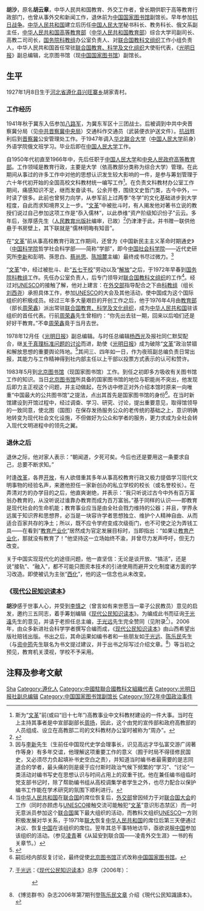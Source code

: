 {{Otheruses|胡沙}}
<!-- 對本傳記文字內容修改如有建議，敬請先 email to whupdate@gmail.com 示知。作者定欣然就教討論。謝謝! -->
'''胡沙'''{{BD|1927年|1月8日|2013年|9月20日|catIdx=Hu胡}}，原名'''胡云章'''，中华人民共和国教育、外交工作者，曾长期供职于高等教育行政部门，也曾从事外交和新闻工作，退休前为[[中国国家图书馆|中国国家图书馆]]副馆长。早年参加[[抗日战争|抗日战争]]。[[中华人民共和国|中华人民共和国]]建立后历任[[中国人民大学|中国人民大学]]秘书科长、教务科长、俄文系副主任，[[中华人民共和国高等教育部|中华人民共和国高等教育部]]（[[中华人民共和国教育部|中华人民共和国教育部]]）综合大学司副司长、高教二司司长，[[中华人民共和国教育部|国务院科教组]]办公室负责人、对[[联合国教育、科学及文化组织|联合国教科文组织]]工作小组负责人，中华人民共和国首任常驻[[联合国教育、科学及文化组织|联合国教育、科学及文化组织]]大使衔代表，《[[光明日报|光明日报]]》副总编辑，北京图书馆（现[[中国国家图书馆|中国国家图书馆]]）副馆长。

== 生平 ==
1927年1月8日生于[[河北省|河北省]][[遵化县|遵化县]][[兴旺寨乡|兴旺寨乡]]胡家青村。

=== 工作经历 ===
1941年秋于冀东入伍参加[[八路军|八路军]]，为冀东军区十三团战士。后被调到中共中央晋察冀分局（见[[中共晋察冀中央局|中共晋察冀中央局]]）交通科作交通员（武装便衣护送文件）。[[抗战|抗战]]胜利后到[[晋察冀边区|晋察冀]]公安管理处工作。于1947年调入[[华北联合大学|华北联合大学]]（[[中国人民大学|中国人民大学]]前身）外语学院俄文班学习。毕业后即在[[中国人民大学|中国人民大学]]工作。

自1950年代初直至1966年中，先后任职于[[中国人民大学|中国人民大学]]和[[中央人民政府高等教育部|中央人民政府高等教育部]]。工作领域是教育行政，主要是大学（依高教部分类称为综合大学）管理。在此期间从事过的许多工作中对他的思想认识发生较大影响的一件，是参与筹划管理于六十年代初开始的全国高校文科教材统一编写工作<ref>斯为“[[文革|文革]]”前(或曰“旧十七年”)高教事业中文科教材建设的一件大事。当时在上主持其事者是中宣部副部长[[周扬_(学者)|周扬]]，因此，这个由党的宣传部和政府高教部的人员组成、设立在高教部二司的文科教材办公室时被称为“周办”。</ref>。在负责文科教材办公室工作期间，痛感知识不足，继而发奋读书。公余开卷，围绕文史哲门类，古今中外，一时读了很多。此前也曾努力向学，从参军前上过两季“冬学”的文化基础进步到大学程度，自此而求知境界又上一步。“[[文革|文革]]”中被批斗时，有人揭发他对著书立说的教授们说过自己参加这项工作是“忝入儒林”，以此恭维“资产阶级知识份子”云云。多年后，张厚感先生（[[人民教育出版社|人民教育出版社]]编审，已故）<ref>{{Cite web |url=http://www.pep.com.cn/gzyw/jszx/grzj/zyszj/zgh/ |title=张厚感 |access-date=2016-05-07 |archive-date=2013-02-13 |archive-url=https://web.archive.org/web/20130213093318/http://www.pep.com.cn/gzyw/jszx/grzj/zyszj/zgh/ |dead-url=no }}</ref>仍津津于此，并书赠一联供他悬于书房壁上，其下联就是“儒林明晦有知音”。

在“[[文革|文革]]”前从事高校教育行政工作期间，还曾为《中国新民主主义革命时期通史》（[[中国科学院|中国科学院]]哲学社会科学部——简称“学部”，即今[[中国社会科学院|中国社会科学院]]——近代史研究所[[李新_(历史学家)|李新]]和彭明、孫思白、[[蔡尚思|蔡尚思]]、[[陈旭麓|陈旭麓]]主编）最终成书尽过微力。<ref>因与[[李新_(历史学家)|李新]]先生（生前任中国现代史学会理事长，识见高远才华弘富交游广阔著作等身）有多年交谊，他理解这项重要工作的意义（囿于时局不得径修民国史，又必须尽力负起填补书史空白之责），并知道当时编书者最需要的是志同道合的学者，最头痛的则是疲于应付斯时政治气候下频繁的“学习”、“讨论”一类活动对编书写史在思想认识与时间占用上的双重干扰。他在兼任编书组临时党支部书记时，除了帮助编书组从高校调集学者学生之外，也尽力配合以保护编书工作能在学术研究的氛围下顺利进行。</ref>

“[[文革|文革]]”中，经过被批斗、赴“[[五七干校|五七干校]]”劳动以及“[[解放老干部|解放]]”之后，于1972年早春到[[中华人民共和国教育部|国务院科教组]]工作。先任办公室负责人，后专门领导对[[联合国教育、科学及文化组织|联合国教科文组织]]的工作<ref>当[[中华人民共和国|中华人民共和国]]在[[联合国|联合国]]的席位恢复后，[[中华人民共和国外交部|外交部]]曾因倾力于对[[联合国大会|联合国大会]]的工作（同时亦顾虑与[[UNESCO|UNESCO]]接触交流可能触犯“[[文革|文革]]”意识形态禁区）而一时无意派员参加这个[[联合国|联合国]]属下最大组织的活动，而教科文组织[[UNESCO|UNESCO]]一方则积极发展对华关系，于1971年[[联合国大会|联大]]恢复[[中华人民共和国|中华人民共和国]]的席位后第三天便通过决议、恢复[[中华人民共和国|中国]]在该组织的席位。翌年其总干事特地访华，亟欲说服[[中华人民共和国|中国]]参加该组织的活动。（参见[[凌青|凌青]]著《从延安到联合国——凌青外交生涯》一书的有关章节。）</ref>。经过对[[UNESCO|UNESCO]]的接触了解，他对上建言：在[[中华人民共和国外交部|外交部]]指导配合之下由[[中华人民共和国教育部|科教组]]（组长[[劉西堯|刘西尧]]）承担具体工作，参加[[UNESCO|UNESCO]]的大会及其他活动，使中国成为这个国际组织的积极成员。经过三年多大量艰巨的开创工作之后，他于1976年4月由[[中华人民共和国教育部|教育部]]（部长[[周荣鑫|周荣鑫]]）派出常驻[[联合国教育、科学及文化组织|联合国教育、科学及文化组织]]，成为[[中华人民共和国|中华人民共和国]]驻该组织的首任代表。行前[[周荣鑫|周荣鑫]]先生曾相约：“你先出去驻一期，回来以后咱们还是好好干教育。”不幸[[周荣鑫|周荣鑫]]竟于当月去世。

1978年12月任《[[光明日报|光明日报]]》副总编辑。与时任总编辑[[杨西光|杨西光]]及报社同仁默契配合，继[[真理标准大讨论|关于真理标准问题的讨论]]而进，助使《[[光明日报|光明日报]]》成为破除“[[文革|文革]]”政治禁锢和解放思想的重要舆论阵地。<ref>{{Cite web |url=http://news.ifeng.com/history/zhongguoxiandaishi/detail_2010_02/24/353441_0.shtml |title=凤凰-历史: 杨西光与“真理标准”大讨论 |access-date=2016-05-17 |archive-date=2019-07-02 |archive-url=https://web.archive.org/web/20190702050506/http://news.ifeng.com/history/zhongguoxiandaishi/detail_2010_02/24/353441_0.shtml |dead-url=no }}</ref>其间三、四年如一日，作为夜班副总编负责日常出报，其能力与工作精神得到社内部主任以上干部以投票方式表示的认可和赞许。

1983年5月到[[北京图书馆|北京图书馆]]（现国家图书馆）工作。到任之初即多方吸收有关图书馆工作的知识。当日[[北京图书馆|北京图书馆]]所具备的国家图书馆的地位与职能尚不突出，他发现后即力主正视这个问题，并主动做起，在外访中修正对外介绍本馆时原来一向唯重“中国最大的公共图书馆”之提法，点出其首先是国家图书馆的身份<ref>嗣后经内部反复讨论，最终促使[[北京图书馆|北京图书馆]]正式改称[[中国国家图书馆|中国国家图书馆]]。</ref>。在当时新馆建设到开馆过程中，经过调查、学习、研究、讨论，提出重要意见，取得馆领导的一致同意，使北图（国图）在保存发扬服务公众的老传统的基础之上，意识明确地转变为现代社会文化设施，不但做好为公众和学者的服务，更力求成为全社会转入现代文明进程中的领先之翼。

=== 退休之后 ===
退休之际，他对家人表示：“朝闻道，夕死可矣。今后也还是要用这一条要求自己，总要不断求知。”

时逢[[改革|改革]]，各界[[开放|开放]]，有人欲借重其多年从事高校教育行政又极力提倡学习现代文明事物的经验名声，来邀他担任一家新创办的私立学校的校长（或名誉校长）。在弄清对方的办学目的之后，他直爽谢绝，并表示：“我只听说过古今中外有百万富翁办教育的，从没听说过谁靠办教育而成为百万富翁。”基于同样的认识——即教育是现代社会的生命机能；教育事业应当是由全社会戮力维持的公器；并且，学界永远属于知识界和思想界，必当是一块容许学者思想独立、维护个人精神自由、从而适合百家共存的净土；所以，既不应令学府变成次级衙门，也不可使之沦为弄钱工具——在看到“[[商品化|教育产业化]]”居然成为官定发展目标时，当即指出：“如果让[[商品化|教育产业化]]，那就没有教育了！”他坚持这一立场始终不渝，并曾尽力发声呼吁，但无力改变。

关于中国实现现代化的途径问题，他一直坚信：无论是谈开放、“搞活”，还是说“接轨”、“融入”，都不可能只图资本技术的引进使用而避开文化制度诸方面的学习改造。即使被讥为主张“[[西化|西化]]”，他的这一信念也从未改变。

===《[[现代公民知识读本|现代公民知识读本]]》===

'''胡沙'''感于世事人心，并受到[[李慎之|李慎之]]（曾言如有来世愿当一辈子公民教员）意见的启发，邀约三五同志，着手筹划编辑《[[现代公民知识读本|现代公民知识读本]]》。为编成此书而征询[[于光遠|于光遠]]先生的意见，并请于老担任总主编，[[于光远|于光远]]先生完全赞同（见附录<ref>[[于光远|于光远]]：《[[现代公民知识读本|现代公民知识读本]]》总序（2006年）：
       {{quote|胡沙同志主持下编写的《[[现代公民知识读本|现代公民知识读本]]》第一、二、三卷已经完成，即将由山西希望出版社审定出版。酝酿发起编写这样一本书的情况，原先我不知道。数年前有一天，曾经担任过新中国首任常驻联合国教科文组织代表(大使)的老友胡沙来我家，告诉我他产生了一个念头，想编写供小学生、初中生和高中生学习的《[[现代公民知识读本|现代公民知识读本]]》各一册，要我支持这件事情。听了他讲的这番话，我就立刻表示兹事体大，是关系到我们国家社会的未来的大事，应该努力做好。我对这一套书的内容发表了一些意见，赞成对小学生进行品格与人生的教育，对初中生进行生活与法律的教育。为高中生编写的那一册要“以民主与科学为主题”，这一点上，我帮助胡沙同志下了决心。于是这一整套书的格局就成了现在的模样。
不过一开始我就有一种怀疑，我觉得尽管公民知识读本的内容很重要，但是它的内容毕竟枯燥了一点，如果没有列入正式课程，学生们未必会去重视它。而且学生们要学的东西很多，学校也会考虑结合语文、历史和政治课讲授部分公民知识。我认为这个问题直到现在还没有解决。但我还是肯定写作编辑出版这一套书的重要意义。它们在学生和学生家长那里，总可以起到好的作用。我建议，即使学校不增加公民教育这门课程，也应指定某些教师负责特别关心这方面的教育，请他们仔细阅读和研究这套《[[现代公民知识读本|现代公民知识读本]]》，在实践中予以运用。我冒昧地提出这样的建议，不知是否得当。
是为序。}}</ref>）。2006年，由众多新进社会科学学者撰写合编而成，《[[现代公民知识读本|现代公民知识读本]]》由山西希望出版社赔钱出版。书出之后，其命运果如编书者和一些朋友如[[于光远|于光远]]、[[陈乐民|陈乐民]]先生（与[[资中筠|资中筠]]先生联名为书文提过建议，并于出书之际写过介绍文章。<ref>《博览群书》杂志2006年第7期刊登[http://www.xiexingcun.com/Bolanqunshu/blqs2006/blqs20060722.html 陈乐民文章] {{Wayback|url=http://www.xiexingcun.com/Bolanqunshu/blqs2006/blqs20060722.html |date=20160603183952 }}介绍《現代公民知識讀本》。</ref>）等当初之预见，教育机关漠视，学校不予采用。

== 注释及参考文献 ==
{{reflist|2}}

{{Authority control}}
{{DEFAULTSORT:Hu}}
[[Category:胡姓|Sha]]
[[Category:遵化人|Category:遵化人]]
[[Category:中國駐聯合國教科文組織代表|Category:中國駐聯合國教科文組織代表]]
[[Category:光明日报社副总编辑|Category:光明日报社副总编辑]]
[[Category:中国国家图书馆副馆长|Category:中国国家图书馆副馆长]]
[[Category:1972年中国政治事件|Category:1972年中国政治事件]]
